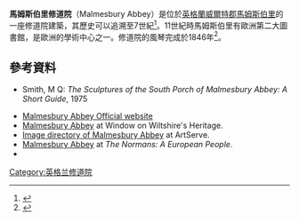 {{Infobox religious building
| building_name     = Malmesbury Abbey
| image             = malmesbury.abbey.exterior.arp.jpg
| image_size        = 250px
| caption           = 
| location          = [[英格蘭|英格蘭]][[威爾特郡|威爾特郡]][[馬姆斯伯里|馬姆斯伯里]]
| geo               = {{coord|51.5847|-2.0984|type:landmark_region:GB|display=inline,title}}
| religious_affiliation=[[羅馬天主教|羅馬天主教]]
| rite              = 
| province          =
| district          = 
| consecration_year = 
| status            = 
| leadership        = 
| website           = 
| architect         = 
| architecture_type = 修道院
| architecture_style= 
| facade_direction  = 
| groundbreaking    = 7世紀
| year_started      = 
| year_completed    = 
| construction_cost =
| specifications    = 
| capacity          =
| length            = 
| width             =
| width_nave        = 
| height_max        = 
| dome_height_outer = 
| materials         =
}}
'''馬姆斯伯里修道院'''（Malmesbury Abbey）是位於[[英格蘭|英格蘭]][[威爾特郡|威爾特郡]][[馬姆斯伯里|馬姆斯伯里]]的一座修道院建築，其歷史可以追溯至7世紀<ref>{{cite book|first=Susan|last=Kelly|title=Charters of Malmesbury Abbey|year=2005|publisher=Oxford University Press|location=Oxford, UK|isbn=978-0-19-726317-4|page=1}}</ref>。11世紀時馬姆斯伯里有歐洲第二大圖書館，是歐洲的學術中心之一。修道院的風琴完成於1846年<ref>{{cite news|title=Malmesbury Abbey|url=http://www.britishnewspaperarchive.co.uk/viewer/bl/0000360/18461001/010/0003|newspaper=Devizes and Wiltshire Gazette|location=Devizes|date=1 October 1846|access-date=26 September 2015|via=[[British_Newspaper_Archive|British Newspaper Archive]]|subscription=yes}}</ref>。

==參考資料==
{{reflist}}
*Smith, M Q: ''The Sculptures of the South Porch of Malmesbury Abbey: A Short Guide'', 1975
{{Commonscat|Malmesbury Abbey|馬姆斯伯里修道院}}
*[http://www.malmesburyabbey.com Malmesbury Abbey Official website] {{Wayback|url=http://www.malmesburyabbey.com/ |date=20210417204614 }}
*[https://web.archive.org/web/20070223205057/http://www.wowheritage.org.uk/nominations/nomination.php?NominationID=19 Malmesbury Abbey] at Window on Wiltshire's Heritage.
*[https://web.archive.org/web/20050723112057/http://rubens.anu.edu.au/raid2/newimages/htdocs/bycountry/england/malmesbury/abbey/ Image directory of Malmesbury Abbey] at ArtServe.
*[https://web.archive.org/web/20070927225544/http://www.norman-world.com/angleterre/archi/index_archi.htm Malmesbury Abbey] at ''The Normans: A European People''.
*{{CathEncy|wstitle=Malmesbury}}
[[Category:英格兰修道院|Category:英格兰修道院]]